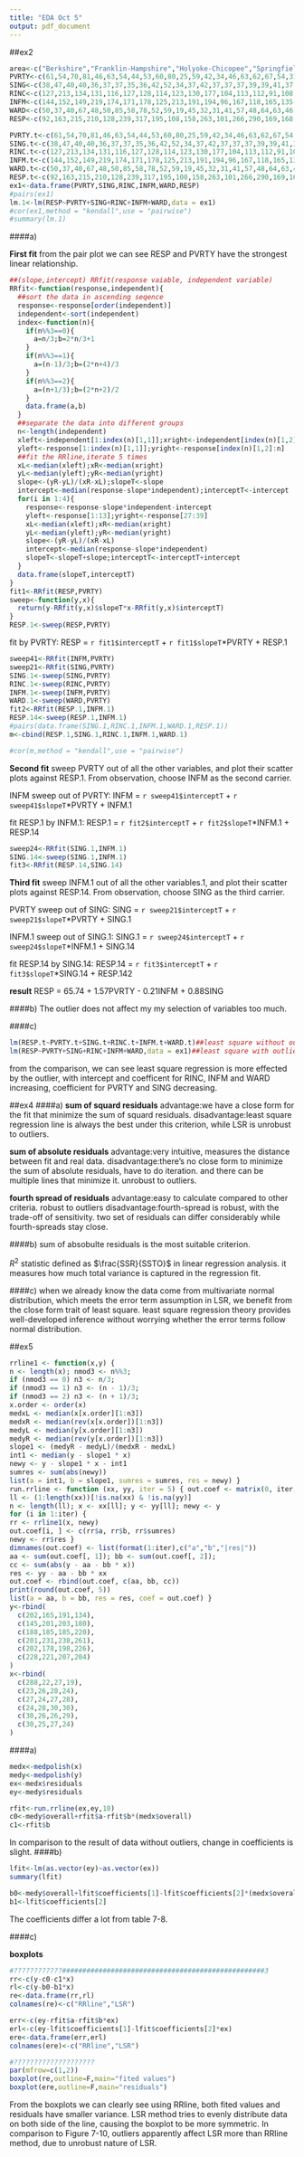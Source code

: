 ```yaml
---
title: "EDA Oct 5"
output: pdf_document
---
```

##ex2
```r
area<-c("Berkshire","Franklin-Hampshire","Holyoke-Chicopee","Springfield","Westfield","Fitchburg","Gardner-Athol","Blackstone Valley","Southbridge","Wocrester","Cambridge-Somerville","Concord","Lowell","Metropolitan-Beaverbrook","Mystic Valley","Danvers","Haverhill-Newburyport","Lawrence","Lynn","Tri-Cities","Eastern Middlesex","Cape Ann","Westwood-Norwood","Newton-Weston-Wellesley","South Shore","Framingham","Westborough","Boston State","Boston University","Lindermann Mental Health Center","Massachusetts Mental Health Center","Tufts Mental Health Center","Cape Cod and Islands","Brockton","Fall River","Foxboro","New Bedford","Plymouth","Taunton")
PVRTY<-c(61,54,70,81,46,63,54,44,53,60,80,25,59,42,34,46,63,62,67,54,31,54,31,26,41,34,42,82,202,89,84,133,85,51,91,45,102,48,60,202)
SING<-c(38,47,40,40,36,37,37,35,36,42,52,34,37,42,37,37,37,39,39,41,37,38,37,43,39,34,35,44,57,46,61,50,35,37,37,37,38,33,37,61)
RINC<-c(127,213,134,131,116,127,128,114,123,130,177,104,113,112,91,108,126,122,121,122,96,118,88,95,101,90,101,125,231,145,214,158,148,114,144,113,151,106,120,88)
INFM<-c(144,152,149,219,174,171,178,125,213,191,194,96,167,118,165,135,178,243,107,176,109,146,104,70,156,157,136,257,276,141,177,140,198,154,152,119,171,151,204,70)
WARD<-c(50,37,40,67,48,50,85,58,78,52,59,19,45,32,31,41,57,48,64,63,46,41,31,15,38,49,49,108,153,124,138,88,54,72,70,40,57,84,42,15)
RESP<-c(92,163,215,210,128,239,317,195,108,158,263,101,266,290,169,168,146,145,195,254,99,146,132,105,131,198,237,202,461,350,275,467,201,169,253,202,195,140,179,467)

PVRTY.t<-c(61,54,70,81,46,63,54,44,53,60,80,25,59,42,34,46,63,62,67,54,31,54,31,26,41,34,42,82,202,89,84,133,85,51,91,45,102,48,60)
SING.t<-c(38,47,40,40,36,37,37,35,36,42,52,34,37,42,37,37,37,39,39,41,37,38,37,43,39,34,35,44,57,46,61,50,35,37,37,37,38,33,37)
RINC.t<-c(127,213,134,131,116,127,128,114,123,130,177,104,113,112,91,108,126,122,121,122,96,118,88,95,101,90,101,125,231,145,214,158,148,114,144,113,151,106,120)
INFM.t<-c(144,152,149,219,174,171,178,125,213,191,194,96,167,118,165,135,178,243,107,176,109,146,104,70,156,157,136,257,276,141,177,140,198,154,152,119,171,151,204)
WARD.t<-c(50,37,40,67,48,50,85,58,78,52,59,19,45,32,31,41,57,48,64,63,46,41,31,15,38,49,49,108,153,124,138,88,54,72,70,40,57,84,42)
RESP.t<-c(92,163,215,210,128,239,317,195,108,158,263,101,266,290,169,168,146,145,195,254,99,146,132,105,131,198,237,202,461,350,275,467,201,169,253,202,195,140,179)
ex1<-data.frame(PVRTY,SING,RINC,INFM,WARD,RESP)
#pairs(ex1)
lm.1<-lm(RESP~PVRTY+SING+RINC+INFM+WARD,data = ex1)
#cor(ex1,method = "kendall",use = "pairwise")
#summary(lm.1)
```
####a)

**First fit**
from the pair plot we can see RESP and PVRTY have the strongest linear relationship.
```r
##(slope,intercept) RRfit(response vaiable, independent variable)
RRfit<-function(response,independent){
  ##sort the data in ascending seqence
  response<-response[order(independent)]
  independent<-sort(independent)
  index<-function(n){
    if(n%%3==0){
      a=n/3;b=2*n/3+1
    }
    if(n%%3==1){
      a=(n-1)/3;b=(2*n+4)/3
    }
    if(n%%3==2){
      a=(n+1/3);b=(2*n+2)/2
    }
    data.frame(a,b)
  }
  ##separate the data into different groups
  n<-length(independent)
  xleft<-independent[1:index(n)[1,1]];xright<-independent[index(n)[1,2]:n]
  yleft<-response[1:index(n)[1,1]];yright<-response[index(n)[1,2]:n]
  ##fit the RRline,iterate 5 times
  xL<-median(xleft);xR<-median(xright)
  yL<-median(yleft);yR<-median(yright)
  slope<-(yR-yL)/(xR-xL);slopeT<-slope
  intercept<-median(response-slope*independent);interceptT<-intercept
  for(i in 1:4){
    response<-response-slope*independent-intercept
    yleft<-response[1:13];yright<-response[27:39]
    xL<-median(xleft);xR<-median(xright)
    yL<-median(yleft);yR<-median(yright)
    slope<-(yR-yL)/(xR-xL)
    intercept<-median(response-slope*independent)
    slopeT<-slopeT+slope;interceptT<-interceptT+intercept
  }
  data.frame(slopeT,interceptT)
}
fit1<-RRfit(RESP,PVRTY)
sweep<-function(y,x){
  return(y-RRfit(y,x)$slopeT*x-RRfit(y,x)$interceptT)
}
RESP.1<-sweep(RESP,PVRTY)
```
fit by PVRTY: RESP = `r fit1$interceptT` + `r fit1$slopeT`*PVRTY + RESP.1

```r
sweep41<-RRfit(INFM,PVRTY)
sweep21<-RRfit(SING,PVRTY)
SING.1<-sweep(SING,PVRTY)
RINC.1<-sweep(RINC,PVRTY)
INFM.1<-sweep(INFM,PVRTY)
WARD.1<-sweep(WARD,PVRTY)
fit2<-RRfit(RESP.1,INFM.1)
RESP.14<-sweep(RESP.1,INFM.1)
#pairs(data.frame(SING.1,RINC.1,INFM.1,WARD.1,RESP.1))
m<-cbind(RESP.1,SING.1,RINC.1,INFM.1,WARD.1)

#cor(m,method = "kendall",use = "pairwise")
```
**Second fit**
sweep PVRTY out of all the other variables, and plot their scatter plots against RESP.1. From observation, choose INFM as the second carrier.

INFM sweep out of PVRTY: INFM = `r sweep41$interceptT` + `r sweep41$slopeT`*PVRTY + INFM.1

fit RESP.1 by INFM.1: RESP.1 = `r fit2$interceptT` + `r fit2$slopeT`*INFM.1 + RESP.14
```r
sweep24<-RRfit(SING.1,INFM.1)
SING.14<-sweep(SING.1,INFM.1)
fit3<-RRfit(RESP.14,SING.14)
```

**Third fit**
sweep INFM.1 out of all the other variables.1, and plot their scatter plots against RESP.14. From observation, choose SING as the third carrier.

PVRTY sweep out of SING: SING = `r sweep21$interceptT` + `r sweep21$slopeT`*PVRTY + SING.1

INFM.1 sweep out of SING.1: SING.1 = `r sweep24$interceptT` + `r sweep24$slopeT`*INFM.1 + SING.14

fit RESP.14 by SING.14: RESP.14 = `r fit3$interceptT` + `r fit3$slopeT`*SING.14 + RESP.142

**result**
RESP = 65.74 + 1.57PVRTY - 0.21INFM + 0.88SING

####b)
The outlier does not affect my my selection of variables too much.

####c)
```r
lm(RESP.t~PVRTY.t+SING.t+RINC.t+INFM.t+WARD.t)##least square without outlier
lm(RESP~PVRTY+SING+RINC+INFM+WARD,data = ex1)##least square with outlier
```

from the comparison, we can see least square regression is more effected by the outlier, with intercept and coefficent for RINC, INFM and WARD increasing, coefficient for PVRTY and SING decreasing.

##ex4
####a)
**sum of squard residuals**
advantage:we have a close form for the fit that minimize the sum of squard residuals.
disadvantage:least square regression line is always the best under this criterion, while LSR is unrobust to outliers. 

**sum of absolute residuals**
advantage:very intuitive, measures the distance between fit and real data. 
disadvantage:there's no close form to minimize the sum of absolute residuals, have to do iteration. and there can be multiple lines that minimize it. unrobust to outliers.

**fourth spread of residuals**
advantage:easy to calculate compared to other criteria. robust to outliers
disadvantage:fourth-spread is robust, with the trade-off of sensitivity. two set of residuals can differ considerably while fourth-spreads stay close.

####b)
sum of absobulte residuals is the most suitable criterion.

$R^2$ statistic defined as $\frac{SSR}{SSTO}$ in linear regression analysis. it measures how much total variance is captured in the regression fit.

####c)
when we already know the data come from multivariate normal distribution, which meets the error term assumption in LSR,  we benefit from the close form trait of  least square. least square regression theory provides well-developed inference without worrying whether the error terms follow normal distribution.

##ex5
```r
rrline1 <- function(x,y) {
n <- length(x); nmod3 <- n%%3;
if (nmod3 == 0) n3 <- n/3;
if (nmod3 == 1) n3 <- (n - 1)/3;
if (nmod3 == 2) n3 <- (n + 1)/3;
x.order <- order(x)
medxL <- median(x[x.order][1:n3])
medxR <- median(rev(x[x.order])[1:n3])
medyL <- median(y[x.order][1:n3])
medyR <- median(rev(y[x.order])[1:n3])
slope1 <- (medyR - medyL)/(medxR - medxL)
int1 <- median(y - slope1 * x)
newy <- y - slope1 * x - int1
sumres <- sum(abs(newy))
list(a = int1, b = slope1, sumres = sumres, res = newy) }
run.rrline <- function (xx, yy, iter = 5) { out.coef <- matrix(0, iter, 3)
ll <- (1:length(xx))[!is.na(xx) & !is.na(yy)] 
n <- length(ll); x <- xx[ll]; y <- yy[ll]; newy <- y
for (i in 1:iter) {
rr <- rrline1(x, newy)
out.coef[i, ] <- c(rr$a, rr$b, rr$sumres) 
newy <- rr$res }
dimnames(out.coef) <- list(format(1:iter),c("a","b","|res|"))
aa <- sum(out.coef[, 1]); bb <- sum(out.coef[, 2]);
cc <- sum(abs(y - aa - bb * x))
res <- yy - aa - bb * xx
out.coef <- rbind(out.coef, c(aa, bb, cc)) 
print(round(out.coef, 5))
list(a = aa, b = bb, res = res, coef = out.coef) }
y<-rbind(
  c(202,165,191,134),
  c(145,201,203,180),
  c(188,185,185,220),
  c(201,231,238,261),
  c(202,178,198,226),
  c(228,221,207,204)
)
x<-rbind(
  c(288,22,27,19),
  c(23,26,28,24),
  c(27,24,27,28),
  c(24,28,30,30),
  c(30,26,26,29),
  c(30,25,27,24)
)
```
####a)
```r
medx<-medpolish(x)
medy<-medpolish(y)
ex<-medx$residuals
ey<-medy$residuals
```
```r

rfit<-run.rrline(ex,ey,10)
c0<-medy$overall+rfit$a-rfit$b*(medx$overall)
c1<-rfit$b
```
In comparison to the result of data without outliers, change in coefficients is slight. 
####b)
```r
lfit<-lm(as.vector(ey)~as.vector(ex))
summary(lfit)

b0<-medy$overall+lfit$coefficients[1]-lfit$coefficients[2]*(medx$overall)
b1<-lfit$coefficients[2]
```
The coefficients differ a lot from table 7-8.

####c)

**boxplots**

```r
#????????????##################################################3
rr<-c(y-c0-c1*x)
rl<-c(y-b0-b1*x)
re<-data.frame(rr,rl)
colnames(re)<-c("RRline","LSR")

err<-c(ey-rfit$a-rfit$b*ex)
erl<-c(ey-lfit$coefficients[1]-lfit$coefficients[2]*ex)
ere<-data.frame(err,erl)
colnames(ere)<-c("RRline","LSR")

#????????????????????
par(mfrow=c(1,2))
boxplot(re,outline=F,main="fited values")
boxplot(ere,outline=F,main="residuals")

```

From the boxplots we can clearly see using RRline, both fited values and residuals have smaller variance. LSR method tries to evenly distribute data on both side of the line, causing the boxplot to be more symmetric. In comparison to Figure 7-10, outliers apparently affect LSR more than RRline method, due to unrobust nature of LSR.